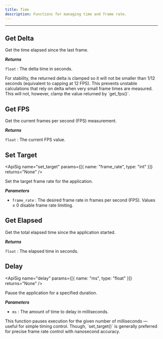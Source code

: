 ```yaml
---
title: Time
description: Functions for managing time and frame rate.
---
```


---

## Get Delta
<div className="api-card">

<ApiSig name="get_delta" returns="float" />

Get the time elapsed since the last frame.

_**Returns**_

`float` : The delta time in seconds.

<Note>
    For stability, the returned delta is clamped so it will not be
    smaller than 1/12 seconds (equivalent to capping at 12 FPS). This prevents
    unstable calculations that rely on delta when very small frame times are
    measured. This will not, however, clamp the value returned by `get_fps()`.
</Note>

</div>

## Get FPS
<div className="api-card">

<ApiSig name="get_fps" returns="float" />

Get the current frames per second (FPS) measurement.

_**Returns**_

`float` : The current FPS value.

</div>

## Set Target
<div className="api-card">

<ApiSig name="set_target" params={[{ name: "frame_rate", type: "int" }]} returns="None" />

Set the target frame rate for the application.

_**Parameters**_

- `frame_rate` : The desired frame rate in frames per second (FPS). Values &le; 0 disable frame rate limiting.

</div>

## Get Elapsed
<div className="api-card">

<ApiSig name="get_elapsed" returns="float" />

Get the total elapsed time since the application started.

_**Returns**_

`float` : The elapsed time in seconds.

</div>

## Delay
<div className="api-card">

<ApiSig name="delay" params={[{ name: "ms", type: "float" }]} returns="None" />

Pause the application for a specified duration.

_**Parameters**_

- `ms` : The amount of time to delay in milliseconds.

<Note>
    This function pauses execution for the given number of milliseconds — useful for simple timing control.
    Though, `set_target()` is generally preferred for precise frame rate control with nanosecond accuracy.
</Note>

</div>